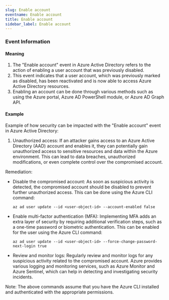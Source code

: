 ```yaml
--- 
slug: Enable account
eventname: Enable account
title: Enable account
sidebar_label: Enable account
---
```

                       

### Event Information

#### Meaning

1. The "Enable account" event in Azure Active Directory refers to the action of enabling a user account that was previously disabled.
2. This event indicates that a user account, which was previously marked as disabled, has been reactivated and is now able to access Azure Active Directory resources.
3. Enabling an account can be done through various methods such as using the Azure portal, Azure AD PowerShell module, or Azure AD Graph API.

#### Example

Example of how security can be impacted with the "Enable account" event in Azure Active Directory:

1. Unauthorized access: If an attacker gains access to an Azure Active Directory (AAD) account and enables it, they can potentially gain unauthorized access to sensitive resources and data within the Azure environment. This can lead to data breaches, unauthorized modifications, or even complete control over the compromised account.

Remediation:
- Disable the compromised account: As soon as suspicious activity is detected, the compromised account should be disabled to prevent further unauthorized access. This can be done using the Azure CLI command:
  ```
  az ad user update --id <user-object-id> --account-enabled false
  ```

- Enable multi-factor authentication (MFA): Implementing MFA adds an extra layer of security by requiring additional verification steps, such as a one-time password or biometric authentication. This can be enabled for the user using the Azure CLI command:
  ```
  az ad user update --id <user-object-id> --force-change-password-next-login true
  ```

- Review and monitor logs: Regularly review and monitor logs for any suspicious activity related to the compromised account. Azure provides various logging and monitoring services, such as Azure Monitor and Azure Sentinel, which can help in detecting and investigating security incidents.

Note: The above commands assume that you have the Azure CLI installed and authenticated with the appropriate permissions.

 